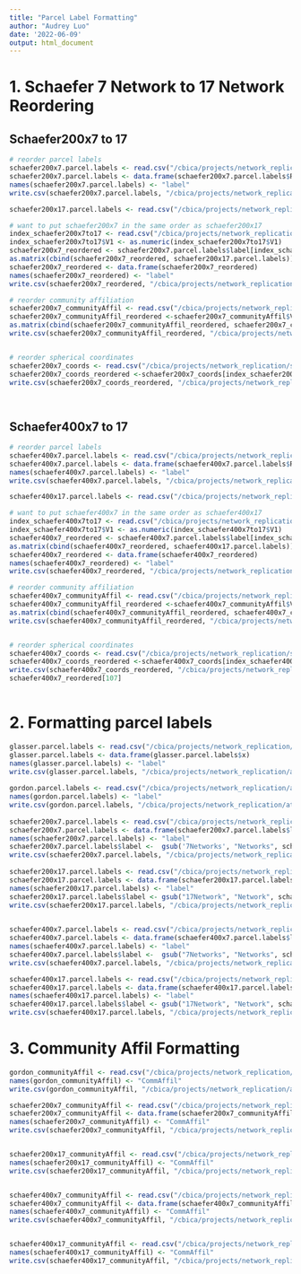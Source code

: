 ```yaml
---
title: "Parcel Label Formatting"
author: "Audrey Luo"
date: '2022-06-09'
output: html_document
---
```


# 1. Schaefer 7 Network to 17 Network Reordering
## Schaefer200x7 to 17
```r
# reorder parcel labels
schaefer200x7.parcel.labels <- read.csv("/cbica/projects/network_replication/software/rotate_parcellation/Schaefer2018_200Parcels_7Networks_order_FSLMNI152_1mm.Centroid_RAS.csv", header=TRUE)
schaefer200x7.parcel.labels <- data.frame(schaefer200x7.parcel.labels$ROI.Name)
names(schaefer200x7.parcel.labels) <- "label"
write.csv(schaefer200x7.parcel.labels, "/cbica/projects/network_replication/atlases/parcellations/schaefer200x7_regionlist.csv")

schaefer200x17.parcel.labels <- read.csv("/cbica/projects/network_replication/atlases/parcellations/schaefer200x17_regionlist.csv", header = T)

# want to put schaefer200x7 in the same order as schaefer200x17
index_schaefer200x7to17 <- read.csv("/cbica/projects/network_replication/software/schaefer7to17_reordering/index_schaefer200x7to17.csv", header=F)
index_schaefer200x7to17$V1 <- as.numeric(index_schaefer200x7to17$V1)
schaefer200x7_reordered <- schaefer200x7.parcel.labels$label[index_schaefer200x7to17$V1]
as.matrix(cbind(schaefer200x7_reordered, schaefer200x17.parcel.labels))
schaefer200x7_reordered <- data.frame(schaefer200x7_reordered)
names(schaefer200x7_reordered) <- "label"
write.csv(schaefer200x7_reordered, "/cbica/projects/network_replication/atlases/parcellations/schaefer200x7_regionlist_reordered.csv")

# reorder community affiliation
schaefer200x7_communityAffil <- read.csv("/cbica/projects/network_replication/atlases/parcellations/Schaefer_7Network/schaefer200x7CommunityAffiliation.1D.csv", header=F)
schaefer200x7_communityAffil_reordered <-schaefer200x7_communityAffil$V1[index_schaefer200x7to17$V1]
as.matrix(cbind(schaefer200x7_communityAffil_reordered, schaefer200x7_communityAffil))
write.csv(schaefer200x7_communityAffil_reordered, "/cbica/projects/network_replication/atlases/parcellations/Schaefer_7Network/schaefer200x7CommunityAffiliation.1D_reordered.csv")


# reorder spherical coordinates
schaefer200x7_coords <- read.csv("/cbica/projects/network_replication/software/rotate_parcellation/Schaefer2018_200Parcels_7Networks_order_FSLMNI152_1mm.Centroid_RAS.csv", header=TRUE)
schaefer200x7_coords_reordered <-schaefer200x7_coords[index_schaefer200x7to17$V1,]
write.csv(schaefer200x7_coords_reordered, "/cbica/projects/network_replication/software/rotate_parcellation/Schaefer2018_200Parcels_7Networks_order_FSLMNI152_1mm.Centroid_RAS_reordered.csv")

 
```

 
## Schaefer400x7 to 17
```r
# reorder parcel labels
schaefer400x7.parcel.labels <- read.csv("/cbica/projects/network_replication/software/rotate_parcellation/Schaefer2018_400Parcels_7Networks_order_FSLMNI152_1mm.Centroid_RAS.csv", header=TRUE)
schaefer400x7.parcel.labels <- data.frame(schaefer400x7.parcel.labels$ROI.Name)
names(schaefer400x7.parcel.labels) <- "label"
write.csv(schaefer400x7.parcel.labels, "/cbica/projects/network_replication/atlases/parcellations/schaefer400x7_regionlist.csv")

schaefer400x17.parcel.labels <- read.csv("/cbica/projects/network_replication/atlases/parcellations/schaefer400x17_regionlist.csv", header = T)

# want to put schaefer400x7 in the same order as schaefer400x17
index_schaefer400x7to17 <- read.csv("/cbica/projects/network_replication/software/schaefer7to17_reordering/index_schaefer400x7to17.csv", header=F)
index_schaefer400x7to17$V1 <- as.numeric(index_schaefer400x7to17$V1)
schaefer400x7_reordered <- schaefer400x7.parcel.labels$label[index_schaefer400x7to17$V1]
as.matrix(cbind(schaefer400x7_reordered, schaefer400x17.parcel.labels))
schaefer400x7_reordered <- data.frame(schaefer400x7_reordered)
names(schaefer400x7_reordered) <- "label"
write.csv(schaefer400x7_reordered, "/cbica/projects/network_replication/atlases/parcellations/schaefer400x7_regionlist_reordered.csv")

# reorder community affiliation
schaefer400x7_communityAffil <- read.csv("/cbica/projects/network_replication/atlases/parcellations/Schaefer_7Network/schaefer400x7CommunityAffiliation.1D.csv", header=F)
schaefer400x7_communityAffil_reordered <-schaefer400x7_communityAffil$V1[index_schaefer400x7to17$V1]
as.matrix(cbind(schaefer400x7_communityAffil_reordered, schaefer400x7_communityAffil))
write.csv(schaefer400x7_communityAffil_reordered, "/cbica/projects/network_replication/atlases/parcellations/Schaefer_7Network/schaefer400x7CommunityAffiliation.1D_reordered.csv")


# reorder spherical coordinates
schaefer400x7_coords <- read.csv("/cbica/projects/network_replication/software/rotate_parcellation/Schaefer2018_400Parcels_7Networks_order_FSLMNI152_1mm.Centroid_RAS.csv", header=TRUE)
schaefer400x7_coords_reordered <-schaefer400x7_coords[index_schaefer400x7to17$V1,]
write.csv(schaefer400x7_coords_reordered, "/cbica/projects/network_replication/software/rotate_parcellation/Schaefer2018_400Parcels_7Networks_order_FSLMNI152_1mm.Centroid_RAS_reordered.csv")
schaefer400x7_reordered[107]
 
```

# 2. Formatting parcel labels 
```r

glasser.parcel.labels <- read.csv("/cbica/projects/network_replication/atlases/parcellations/glasser360_regionlist.csv")
glasser.parcel.labels <- data.frame(glasser.parcel.labels$x)
names(glasser.parcel.labels) <- "label"
write.csv(glasser.parcel.labels, "/cbica/projects/network_replication/atlases/parcellations/glasser360_regionlist_final.csv", row.names = FALSE)
 
gordon.parcel.labels <- read.csv("/cbica/projects/network_replication/atlases/parcellations/gordon_regionlist_xcp.csv", header=F)
names(gordon.parcel.labels) <- "label"
write.csv(gordon.parcel.labels, "/cbica/projects/network_replication/atlases/parcellations/gordon_regionlist_final.csv", row.names = FALSE)
 
schaefer200x7.parcel.labels <- read.csv("/cbica/projects/network_replication/atlases/parcellations/schaefer200x7_regionlist_reordered.csv")
schaefer200x7.parcel.labels <- data.frame(schaefer200x7.parcel.labels$label)
names(schaefer200x7.parcel.labels) <- "label"
schaefer200x7.parcel.labels$label <-  gsub('7Networks', "Networks", schaefer200x7.parcel.labels$label)
write.csv(schaefer200x7.parcel.labels, "/cbica/projects/network_replication/atlases/parcellations/schaefer200x7_regionlist_final.csv", row.names = FALSE)
 
schaefer200x17.parcel.labels <- read.csv("/cbica/projects/network_replication/atlases/parcellations/schaefer200x17_regionlist.csv")
schaefer200x17.parcel.labels <- data.frame(schaefer200x17.parcel.labels$x)
names(schaefer200x17.parcel.labels) <- "label"
schaefer200x17.parcel.labels$label <- gsub("17Network", "Network", schaefer200x17.parcel.labels$label)
write.csv(schaefer200x17.parcel.labels, "/cbica/projects/network_replication/atlases/parcellations/schaefer200x17_regionlist_final.csv", row.names = FALSE)
 

schaefer400x7.parcel.labels <- read.csv("/cbica/projects/network_replication/atlases/parcellations/schaefer400x7_regionlist_reordered.csv")
schaefer400x7.parcel.labels <- data.frame(schaefer400x7.parcel.labels$label)
names(schaefer400x7.parcel.labels) <- "label"
schaefer400x7.parcel.labels$label <-  gsub("7Networks", "Networks", schaefer400x7.parcel.labels$label)
write.csv(schaefer400x7.parcel.labels, "/cbica/projects/network_replication/atlases/parcellations/schaefer400x7_regionlist_final.csv", row.names = FALSE)

schaefer400x17.parcel.labels <- read.csv("/cbica/projects/network_replication/atlases/parcellations/schaefer400x17_regionlist.csv")
schaefer400x17.parcel.labels <- data.frame(schaefer400x17.parcel.labels$x)
names(schaefer400x17.parcel.labels) <- "label"
schaefer400x17.parcel.labels$label <- gsub("17Network", "Network", schaefer400x17.parcel.labels$label)
write.csv(schaefer400x17.parcel.labels, "/cbica/projects/network_replication/atlases/parcellations/schaefer400x17_regionlist_final.csv", row.names = FALSE)
```


# 3. Community Affil Formatting
```r
gordon_communityAffil <- read.csv("/cbica/projects/network_replication/atlases/parcellations/Gordon333_Network/gordon333CommunityAffiliation.1D.csv", header=F)
names(gordon_communityAffil) <- "CommAffil"
write.csv(gordon_communityAffil, "/cbica/projects/network_replication/atlases/parcellations/Gordon333_Network/gordon333CommunityAffiliation_final.csv")

schaefer200x7_communityAffil <- read.csv("/cbica/projects/network_replication/atlases/parcellations/Schaefer_7Network/schaefer200x7CommunityAffiliation.1D_reordered.csv")
schaefer200x7_communityAffil <- data.frame(schaefer200x7_communityAffil$x)
names(schaefer200x7_communityAffil) <- "CommAffil"
write.csv(schaefer200x7_communityAffil, "/cbica/projects/network_replication/atlases/parcellations/Schaefer_7Network/schaefer200x7CommunityAffiliation_final.csv")


schaefer200x17_communityAffil <- read.csv("/cbica/projects/network_replication/atlases/parcellations/Schaefer_17Network/schaefer200x17CommunityAffiliation.1D .csv", header=F)
names(schaefer200x17_communityAffil) <- "CommAffil"
write.csv(schaefer200x17_communityAffil, "/cbica/projects/network_replication/atlases/parcellations/Schaefer_17Network/schaefer200x17CommunityAffiliation_final.csv")


schaefer400x7_communityAffil <- read.csv("/cbica/projects/network_replication/atlases/parcellations/Schaefer_7Network/schaefer400x7CommunityAffiliation.1D_reordered.csv")
schaefer400x7_communityAffil <- data.frame(schaefer400x7_communityAffil$x)
names(schaefer400x7_communityAffil) <- "CommAffil"
write.csv(schaefer400x7_communityAffil, "/cbica/projects/network_replication/atlases/parcellations/Schaefer_7Network/schaefer400x7CommunityAffiliation_final.csv")


schaefer400x17_communityAffil <- read.csv("/cbica/projects/network_replication/atlases/parcellations/Schaefer_17Network/schaefer400x17CommunityAffiliation.1D .csv", header=F)
names(schaefer400x17_communityAffil) <- "CommAffil"
write.csv(schaefer400x17_communityAffil, "/cbica/projects/network_replication/atlases/parcellations/Schaefer_17Network/schaefer400x17CommunityAffiliation_final.csv")


```
 
 
